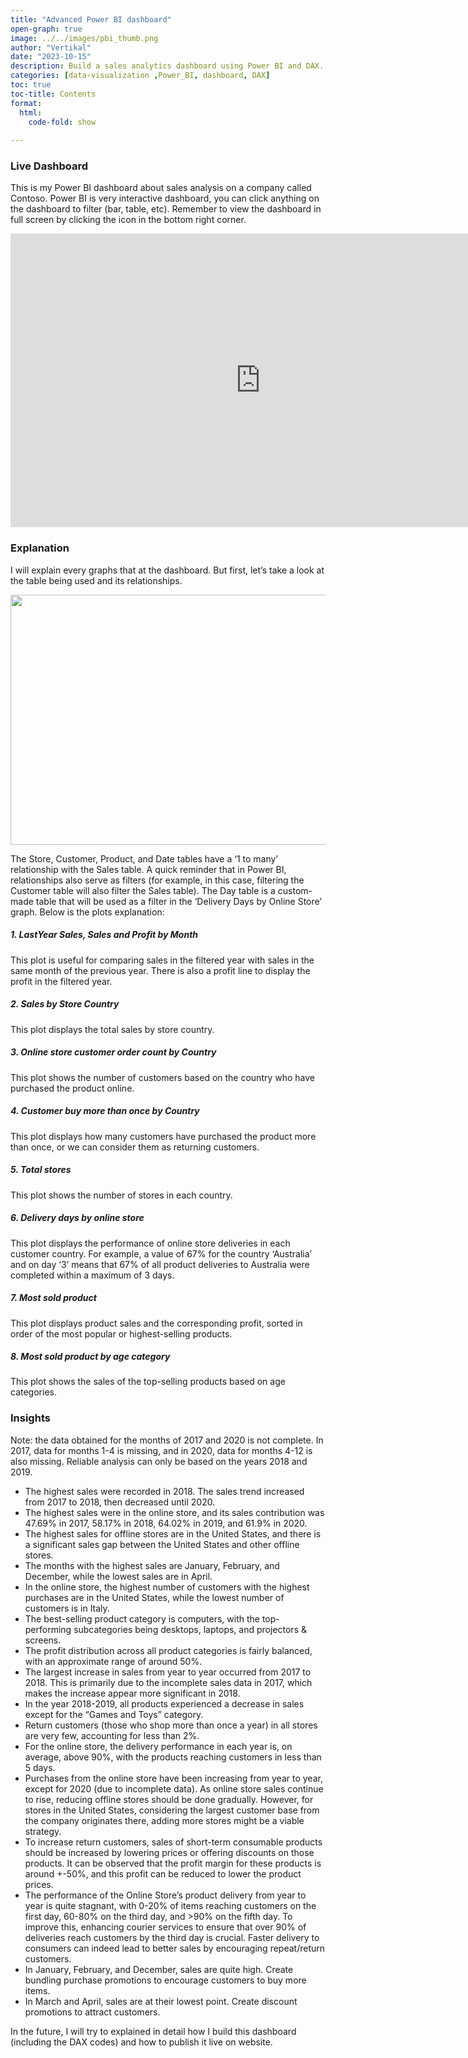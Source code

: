 ---
title: "Advanced Power BI dashboard"
open-graph: true
image: ../../images/pbi_thumb.png
author: "Vertikal"
date: "2023-10-15"
description: Build a sales analytics dashboard using Power BI and DAX.
categories: [data-visualization ,Power_BI, dashboard, DAX]
toc: true
toc-title: Contents
format:
  html:
    code-fold: show
    
---
### Live Dashboard
This is my Power BI dashboard about sales analysis on a company called Contoso. Power BI is very interactive dashboard, you can click anything on the dashboard to filter (bar, table, etc). Remember to view the dashboard in full screen by clicking the icon in the bottom right corner.

<iframe title="Report Section" width="800" height="470" src="https://app.powerbi.com/view?r=eyJrIjoiZmQ1MmQzZTMtMDI2MC00YmJlLTgzZDUtYTlmZTg5YmRjNDVmIiwidCI6ImYyNjFiOWU2LTAzNTAtNDJkMy1hYjJkLTcyODI3NWMzY2ZlYSIsImMiOjEwfQ%3D%3D" frameborder="0" allowFullScreen="true"></iframe>

### Explanation
I will explain every graphs that at the dashboard. But first, let's take a look at the table being used and its relationships.

<img src="../../images/table_relation_dax.png" width=600px; height=400px> </img>

The Store, Customer, Product, and Date tables have a '1 to many' relationship with the Sales table. A quick reminder that in Power BI, relationships also serve as filters (for example, in this case, filtering the Customer table will also filter the Sales table). The Day table is a custom-made table that will be used as a filter in the 'Delivery Days by Online Store' graph. Below is the plots explanation:<br>

##### 1. LastYear Sales, Sales and Profit by Month
This plot is useful for comparing sales in the filtered year with sales in the same month of the previous year. There is also a profit line to display the profit in the filtered year.

##### 2. Sales by Store Country
This plot displays the total sales by store country.

##### 3. Online store customer order count by Country
This plot shows the number of customers based on the country who have purchased the product online.

##### 4. Customer buy more than once by Country
This plot displays how many customers have purchased the product more than once, or we can consider them as returning customers.

##### 5. Total stores 
This plot shows the number of stores in each country.

##### 6. Delivery days by online store 
This plot displays the performance of online store deliveries in each customer country. For example, a value of 67% for the country 'Australia' and on day '3' means that 67% of all product deliveries to Australia were completed within a maximum of 3 days. 

##### 7. Most sold product
This plot displays product sales and the corresponding profit, sorted in order of the most popular or highest-selling products.

##### 8. Most sold product by age category
This plot shows the sales of the top-selling products based on age categories.

### Insights
Note: the data obtained for the months of 2017 and 2020 is not complete. In 2017, data for months 1-4 is missing, and in 2020, data for months 4-12 is also missing. Reliable analysis can only be based on the years 2018 and 2019.

* The highest sales were recorded in 2018. The sales trend increased from 2017 to 2018, then decreased until 2020.
* The highest sales were in the online store, and its sales contribution was 47.69% in 2017, 58.17% in 2018, 64.02% in 2019, and 61.9% in 2020.
* The highest sales for offline stores are in the United States, and there is a significant sales gap between the United States and other offline stores.
* The months with the highest sales are January, February, and December, while the lowest sales are in April.
* In the online store, the highest number of customers with the highest purchases are in the United States, while the lowest number of customers is in Italy.
* The best-selling product category is computers, with the top-performing subcategories being desktops, laptops, and projectors & screens.
* The profit distribution across all product categories is fairly balanced, with an approximate range of around 50%.
* The largest increase in sales from year to year occurred from 2017 to 2018. This is primarily due to the incomplete sales data in 2017, which makes the increase appear more significant in 2018.
* In the year 2018-2019, all products experienced a decrease in sales except for the "Games and Toys" category.
* Return customers (those who shop more than once a year) in all stores are very few, accounting for less than 2%.
* For the online store, the delivery performance in each year is, on average, above 90%, with the products reaching customers in less than 5 days.
* Purchases from the online store have been increasing from year to year, except for 2020 (due to incomplete data). As online store sales continue to rise, reducing offline stores should be done gradually. However, for stores in the United States, considering the largest customer base from the company originates there, adding more stores might be a viable strategy.
* To increase return customers, sales of short-term consumable products should be increased by lowering prices or offering discounts on those products. It can be observed that the profit margin for these products is around +-50%, and this profit can be reduced to lower the product prices.
* The performance of the Online Store's product delivery from year to year is quite stagnant, with 0-20% of items reaching customers on the first day, 60-80% on the third day, and >90% on the fifth day. To improve this, enhancing courier services to ensure that over 90% of deliveries reach customers by the third day is crucial. Faster delivery to consumers can indeed lead to better sales by encouraging repeat/return customers.
* In January, February, and December, sales are quite high. Create bundling purchase promotions to encourage customers to buy more items.
* In March and April, sales are at their lowest point. Create discount promotions to attract customers.

In the future, I will try to explained in detail how I build this dashboard (including the DAX codes) and how to publish it live on website.









